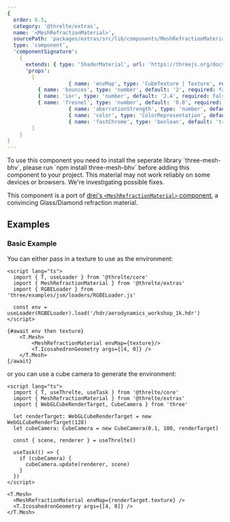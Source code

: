```yaml
---
{
  order: 6.5,
  category: '@threlte/extras',
  name: '<MeshRefractionMaterial>',
  sourcePath: 'packages/extras/src/lib/components/MeshRefractionMaterial/MeshRefractionMaterial.svelte',
  type: 'component',
  'componentSignature':
    {
      extends: { type: 'ShaderMaterial', url: 'https://threejs.org/docs/index.html#api/en/materials/ShaderMaterial' },
      'props':
        [
					{ name: 'envMap', type: 'CubeTexture | Texture', required: true },
          { name: 'bounces', type: 'number', default: '2', required: false, description: 'Number of ray-cast bounces, it can be expensive to have too many' },
          { name: 'ior', type: 'number', default: '2.4', required: false, description: 'Refraction index' },
          { name: 'fresnel', type: 'number', default: '0.0', required: false, description: 'Fresnel (strip light)' },
					{ name: 'aberrationStrength', type: 'number', default: '0.0', required: false, description: 'RGB shift intensity, can be expensive' },
					{ name: 'color', type: 'ColorRepresentation', default: 'white', required: false },
					{ name: 'fastChrome', type: 'boolean', default: 'true', required: false, description: 'If this is on it uses fewer ray casts for the RGB shift sacrificing physical accuracy' },
        ]
    }
}
---
```

<Tip type="info">
  To use this component you need to install the seperate library `three-mesh-bhv`, please run `npm install three-mesh-bhv` before adding this component to your project.
</Tip>

<Tip type="experimental">
	This material may not work reliably on some devices or browsers. We're investigating possible fixes.
</Tip>

This component is a port of [drei's `<MeshRefractionMaterial>`
component](https://github.com/pmndrs/drei#meshrefractionmaterial), a convincing Glass/Diamond refraction material.

<Example path="extras/mesh-refraction-material" />

## Examples

### Basic Example

You can either pass in a texture to use as the environment:

```svelte title="RefractionWithTexture.svelte"
<script lang="ts">
  import { T, useLoader } from '@threlte/core'
  import { MeshRefractionMaterial } from '@threlte/extras'
  import { RGBELoader } from 'three/examples/jsm/loaders/RGBELoader.js'

  const env = useLoader(RGBELoader).load('/hdr/aerodynamics_workshop_1k.hdr')
</script>

{#await env then texture}
	<T.Mesh>
		<MeshRefractionMaterial envMap={texture}/>
		<T.IcosahedronGeometry args={[4, 0]} />
	</T.Mesh>
{/await}
```

or you can use a cube camera to generate the environment:

```svelte title="RefractionWithCubeCamera.svelte"
<script lang="ts">
  import { T, useThrelte, useTask } from '@threlte/core'
  import { MeshRefractionMaterial } from '@threlte/extras'
  import { WebGLCubeRenderTarget, CubeCamera } from 'three'

  let renderTarget: WebGLCubeRenderTarget = new WebGLCubeRenderTarget(128)
  let cubeCamera: CubeCamera = new CubeCamera(0.1, 100, renderTarget)

  const { scene, renderer } = useThrelte()

  useTask(() => {
    if (cubeCamera) {
      cubeCamera.update(renderer, scene)
    }
  })
</script>

<T.Mesh>
  <MeshRefractionMaterial envMap={renderTarget.texture} />
  <T.IcosahedronGeometry args={[4, 0]} />
</T.Mesh>
```

